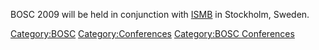 BOSC 2009 will be held in conjunction with [http://www.iscb.org/ismbeccb2009/index.php ISMB] in Stockholm, Sweden.

[[Category:BOSC]] [[Category:Conferences]]
[[Category:BOSC Conferences]]